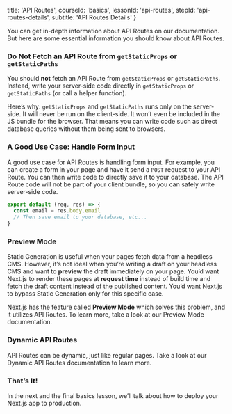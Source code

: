 
  title: 'API Routes',
  courseId: 'basics',
  lessonId: 'api-routes',
  stepId: 'api-routes-details',
  subtitle: 'API Routes Details'
}

You can get in-depth information about API Routes on <Link href="/docs/[...slug]" as="/docs/api-routes/dynamic-api-routes"><a>our documentation</a></Link>. But here are some essential information you should know about API Routes.

### Do Not Fetch an API Route from `getStaticProps` or `getStaticPaths`

You should **not** fetch an API Route from `getStaticProps` or `getStaticPaths`. Instead, write your server-side code directly in `getStaticProps` or `getStaticPaths` (or call a helper function).

Here’s why: `getStaticProps` and `getStaticPaths` runs only on the server-side. It will never be run on the client-side. It won’t even be included in the JS bundle for the browser. That means you can write code such as direct database queries without them being sent to browsers.

### A Good Use Case: Handle Form Input

A good use case for API Routes is handling form input. For example, you can create a form in your page and have it send a `POST` request to your API Route. You can then write code to directly save it to your database. The API Route code will not be part of your client bundle, so you can safely write server-side code.

```js
export default (req, res) => {
  const email = res.body.email
  // Then save email to your database, etc...
}
```

### Preview Mode

Static Generation is useful when your pages fetch data from a headless CMS. However, it’s not ideal when you’re writing a draft on your headless CMS and want to **preview** the draft immediately on your page. You’d want Next.js to render these pages at **request time** instead of build time and fetch the draft content instead of the published content. You’d want Next.js to bypass Static Generation only for this specific case.

Next.js has the feature called **Preview Mode** which solves this problem, and it utilizes API Routes. To learn more, take a look at our <Link href="/docs/[...slug]" as="/docs/advanced-features/preview-mode"><a>Preview Mode</a></Link> documentation.

### Dynamic API Routes

API Routes can be dynamic, just like regular pages. Take a look at our <Link href="/docs/[...slug]" as="/docs/api-routes/dynamic-api-routes"><a>Dynamic API Routes</a></Link> documentation to learn more.

### That’s It!

In the next and the final basics lesson, we’ll talk about how to deploy your Next.js app to production.

